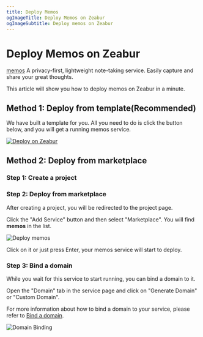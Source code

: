 ```yaml
---
title: Deploy Memos
ogImageTitle: Deploy Memos on Zeabur
ogImageSubtitle: Deploy memos on Zeabur
---
```


# Deploy Memos on Zeabur

[memos](https://github.com/usememos/memos) A privacy-first, lightweight note-taking service. Easily capture and share your great thoughts.

This article will show you how to deploy memos on Zeabur in a minute.

## Method 1: Deploy from template(Recommended)

We have built a template for you. All you need to do is click the button below, and you will get a running memos service.

[![Deploy on Zeabur](https://zeabur.com/button.svg)](https://zeabur.com/templates/KIJROJ)

## Method 2: Deploy from marketplace

### Step 1: Create a project

<CreateProject />

### Step 2: Deploy from marketplace

After creating a project, you will be redirected to the project page.

Click the "Add Service" button and then select "Marketplace". You will find **memos** in the list.

![Deploy memos](/marketplace/memos/deploy.png)

Click on it or just press Enter, your memos service will start to deploy.

### Step 3: Bind a domain

While you wait for this service to start running, you can bind a domain to it.

Open the "Domain" tab in the service page and click on "Generate Domain" or "Custom Domain".

For more information about how to bind a domain to your service, please refer to [Bind a domain](/deploy/domain-binding).

![Domain Binding](/marketplace/memos/domain.png)
